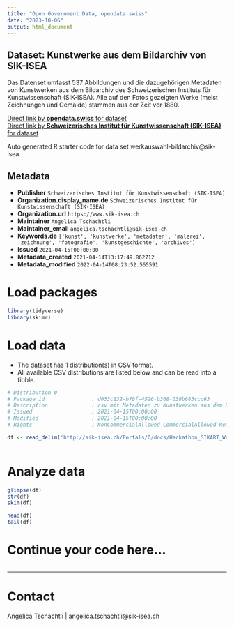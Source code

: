 ```yaml
---
title: "Open Government Data, opendata.swiss"
date: "2023-10-06"
output: html_document
---
```


## Dataset: Kunstwerke aus dem Bildarchiv von SIK-ISEA

Das Datenset umfasst 537 Abbildungen und die dazugehörigen Metadaten von Kunstwerken aus dem Bildarchiv des Schweizerischen Instituts für Kunstwissenschaft (SIK-ISEA). Alle auf den Fotos gezeigten Werke (meist Zeichnungen und Gemälde) stammen aus der Zeit vor 1880.

[Direct link by **opendata.swiss** for dataset](https://opendata.swiss/de/dataset/kunstwerke-aus-dem-bildarchiv-von-sik-isea)<br>
[Direct link by **Schweizerisches Institut für Kunstwissenschaft (SIK-ISEA)** for dataset](https://www.sikart.ch)

Auto generated R starter code for data set werkauswahl-bildarchiv@sik-isea.

## Metadata

- **Publisher** `Schweizerisches Institut für Kunstwissenschaft (SIK-ISEA)`
- **Organization.display_name.de** `Schweizerisches Institut für Kunstwissenschaft (SIK-ISEA)`
- **Organization.url** `https://www.sik-isea.ch`
- **Maintainer** `Angelica Tschachtli`
- **Maintainer_email** `angelica.tschachtli@sik-isea.ch`
- **Keywords.de** `['kunst', 'kunstwerke', 'metadaten', 'malerei', 'zeichnung', 'fotografie', 'kunstgeschichte', 'archives']`
- **Issued** `2021-04-15T00:00:00`
- **Metadata_created** `2021-04-14T13:17:49.862712`
- **Metadata_modified** `2022-04-14T08:23:52.565591`


# Load packages

```r

library(tidyverse)
library(skimr)

```

# Load data

-   The dataset has 1 distribution(s) in CSV format.
-   All available CSV distributions are listed below and can be read into a tibble.

```r

# Distribution 0
# Package_id               : d033c132-b70f-4526-b368-038b683ccc63
# Description              : csv mit Metadaten zu Kunstwerken aus dem Bildarchiv von SIK-ISEA
# Issued                   : 2021-04-15T00:00:00
# Modified                 : 2021-04-15T00:00:00
# Rights                   : NonCommercialAllowed-CommercialAllowed-ReferenceRequired

df <- read_delim('http://sik-isea.ch/Portals/0/docs/Hackathon_SIKART_Werkauswahl_20210415.csv')



```

# Analyze data

```r

glimpse(df)
str(df)
skim(df)

head(df)
tail(df)

```

# Continue your code here...

```r

```

------------------------------------------------------------------------

# Contact

Angelica Tschachtli | angelica.tschachtli@sik-isea.ch
